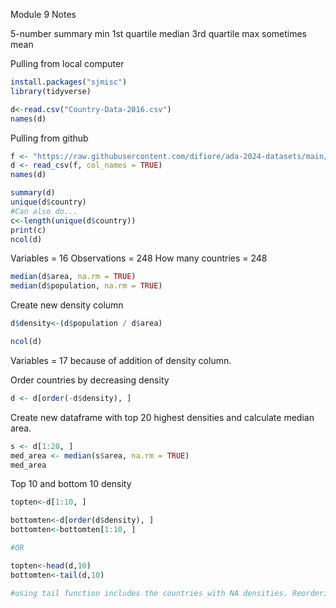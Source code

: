 Module 9 Notes

5-number summary
  min
  1st quartile
  median
  3rd quartile
  max
  sometimes mean

Pulling from local computer
```r
install.packages("sjmisc")
library(tidyverse)

d<-read.csv("Country-Data-2016.csv")
names(d)
```

Pulling from github
```r
f <- "https://raw.githubusercontent.com/difiore/ada-2024-datasets/main/Country-Data-2016.csv"
d <- read_csv(f, col_names = TRUE)
names(d)
```

```r
summary(d)
unique(d$country)
#Can also do...
c<-length(unique(d$country))
print(c)
ncol(d)
```
Variables = 16
Observations = 248
How many countries = 248

```r
median(d$area, na.rm = TRUE)
median(d$population, na.rm = TRUE)

```

Create new density column
```r
d$density<-(d$population / d$area)

ncol(d)
```
Variables = 17 because of addition of density column.

Order countries by decreasing density 
```r
d <- d[order(-d$density), ]
```

Create new dataframe with top 20 highest densities and calculate median area. 
```r
s <- d[1:20, ]
med_area <- median(s$area, na.rm = TRUE)
med_area
```
Top 10 and bottom 10 density
```r
topten<-d[1:10, ]

bottomten<-d[order(d$density), ]
bottomten<-bottomten[1:10, ]

#OR

topten<-head(d,10)
bottomten<-tail(d,10)

#using tail function includes the countries with NA densities. Reordering by increasing density then extracting first 10 rows does NOT include NA densities. 
```


